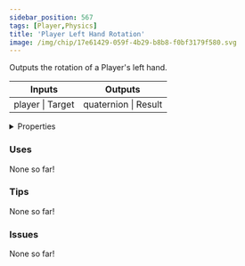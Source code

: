 ```yaml
---
sidebar_position: 567
tags: [Player,Physics]
title: 'Player Left Hand Rotation'
image: /img/chip/17e61429-059f-4b29-b8b8-f0bf3179f580.svg
---
```


Outputs the rotation of a Player's left hand.



<IChip uuid="17e61429-059f-4b29-b8b8-f0bf3179f580"/>

<table><thead><tr><th>Inputs</th><th>Outputs</th></tr></thead><tbody><tr><td>player | Target</td><td>quaternion | Result</td></tr></tbody></table>

<details>
  <summary>Properties</summary>
  <div>
    <div>
    <table>
      <tbody>
        <tr>
          <td>Is beta required?</td>
          <td>No</td>
        </tr>
        <tr>
          <td>Is chip a trolling risk?</td>
          <td>No</td>
        </tr>
        <tr>
          <td>Is chip a role assignment risk?</td>
          <td>No</td>
        </tr>
        <tr>
          <td>Chip UUID</td>
          <td>17e61429-059f-4b29-b8b8-f0bf3179f580</td>
        </tr>
        <tr>
          <td>Room availability</td>
          <td>Available everywhere</td>
        </tr>
      </tbody>
    </table>
    </div>
  </div>
</details>

### Uses

None so far!

### Tips

None so far!

### Issues

None so far!
